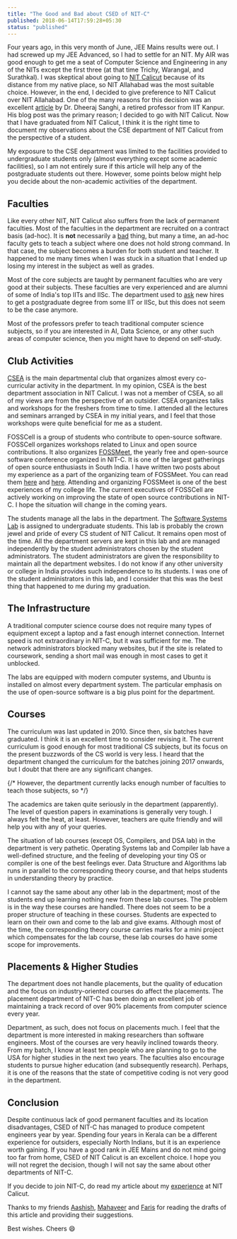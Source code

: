```yaml
---
title: "The Good and Bad about CSED of NIT-C"
published: 2018-06-14T17:59:28+05:30
status: "published"
---
```


Four years ago, in this very month of June, JEE Mains results were out. I had screwed up my JEE Advanced, so I had to settle for an NIT. My AIR was good enough to get me a seat of Computer Science and Engineering in any of the NITs except the first three (at that time Trichy, Warangal, and Surathkal). I was skeptical about going to [NIT Calicut](http://nitc.ac.in/) because of its distance from my native place, so NIT Allahabad was the most suitable choice. However, in the end, I decided to give preference to NIT Calicut over NIT Allahabad. One of the many reasons for this decision was an excellent [article](https://dsanghi.blogspot.com/2011/05/my-2011-list-of-recommended-csit.html) by Dr. Dheeraj Sanghi, a retired professor from IIT Kanpur. His blog post was the primary reason; I decided to go with NIT Calicut. Now that I have graduated from NIT Calicut, I think it is the right time to document my observations about the CSE department of NIT Calicut from the perspective of a student.

My exposure to the CSE department was limited to the facilities provided to undergraduate students only (almost everything except some academic facilities), so I am not entirely sure if this article will help any of the postgraduate students out there. However, some points below might help you decide about the non-academic activities of the department.

## Faculties

Like every other NIT, NIT Calicut also suffers from the lack of permanent faculties. Most of the faculties in the department are recruited on a contract basis (ad-hoc). It is **not** necessarily a [bad](https://dsanghi.blogspot.com/2018/05/teaching-by-temps-it-is-budget-issue-too.html) thing, but many a time, an ad-hoc faculty gets to teach a subject where one does not hold strong command. In that case, the subject becomes a burden for both student and teacher. It happened to me many times when I was stuck in a situation that I ended up losing my interest in the subject as well as grades.

Most of the core subjects are taught by permanent faculties who are very good at their subjects. These faculties are very experienced and are alumni of some of India's top IITs and IISc. The department used to [ask](https://dsanghi.blogspot.com/2011/05/my-2011-list-of-recommended-csit.html) new hires to get a postgraduate degree from some IIT or IISc, but this does not seem to be the case anymore.

Most of the professors prefer to teach traditional computer science subjects, so if you are interested in AI, Data Science, or any other such areas of computer science, then you might have to depend on self-study.

## Club Activities

[CSEA](http://assoc.cse.nitc.ac.in/) is the main departmental club that organizes almost every co-curricular activity in the department. In my opinion, CSEA is the best department association in NIT Calicut. I was not a member of CSEA, so all of my views are from the perspective of an outsider. CSEA organizes talks and workshops for the freshers from time to time. I attended all the lectures and seminars arranged by CSEA in my initial years, and I feel that those workshops were quite beneficial for me as a student.

FOSSCell is a group of students who contribute to open-source software. FOSSCell organizes workshops related to Linux and open source contributions. It also organizes [FOSSMeet](http://fossmeet.in/), the yearly free and open-source software conference organized in NIT-C. It is one of the largest gatherings of open source enthusiasts in South India. I have written two posts about my experience as a part of the organizing team of FOSSMeet. You can read them [here](/blog/fossmeet-17/) and [here](/blog/fossmeet-18/). Attending and organizing FOSSMeet is one of the best experiences of my college life. The current executives of FOSSCell are actively working on improving the state of open source contributions in NIT-C. I hope the situation will change in the coming years.

The students manage all the labs in the department. The [Software Systems Lab](http://athena.nitc.ac.in/) is assigned to undergraduate students. This lab is probably the crown jewel and pride of every CS student of NIT Calicut. It remains open most of the time. All the department servers are kept in this lab and are managed independently by the student administrators chosen by the student administrators. The student administrators are given the responsibility to maintain all the department websites. I do not know if any other university or college in India provides such independence to its students. I was one of the student administrators in this lab, and I consider that this was the best thing that happened to me during my graduation.

## The Infrastructure

A traditional computer science course does not require many types of equipment except a laptop and a fast enough internet connection. Internet speed is not extraordinary in NIT-C, but it was sufficient for me. The network administrators blocked many websites, but if the site is related to coursework, sending a short mail was enough in most cases to get it unblocked.

The labs are equipped with modern computer systems, and Ubuntu is installed on almost every department system. The particular emphasis on the use of open-source software is a big plus point for the department.

## Courses

The curriculum was last updated in 2010. Since then, six batches have graduated. I think it is an excellent time to consider revising it. The current curriculum is good enough for most traditional CS subjects, but its focus on the present buzzwords of the CS world is very less. I heard that the department changed the curriculum for the batches joining 2017 onwards, but I doubt that there are any significant changes.

{/* However, the department currently lacks enough number of faculties to teach those subjects, so */}

The academics are taken quite seriously in the department (apparently). The level of question papers in examinations is generally very tough. I always felt the heat, at least. However, teachers are quite friendly and will help you with any of your queries.

The situation of lab courses (except OS, Compilers, and DSA lab) in the department is very pathetic. Operating Systems lab and Compiler lab have a well-defined structure, and the feeling of developing your tiny OS or compiler is one of the best feelings ever. Data Structure and Algorithms lab runs in parallel to the corresponding theory course, and that helps students in understanding theory by practice.

I cannot say the same about any other lab in the department; most of the students end up learning nothing new from these lab courses. The problem is in the way these courses are handled. There does not seem to be a proper structure of teaching in these courses. Students are expected to learn on their own and come to the lab and give exams. Although most of the time, the corresponding theory course carries marks for a mini project which compensates for the lab course, these lab courses do have some scope for improvements.

## Placements & Higher Studies

The department does not handle placements, but the quality of education and the focus on industry-oriented courses do affect the placements. The placement department of NIT-C has been doing an excellent job of maintaining a track record of over 90% placements from computer science every year.

Department, as such, does not focus on placements much. I feel that the department is more interested in making researchers than software engineers. Most of the courses are very heavily inclined towards theory. From my batch, I know at least ten people who are planning to go to the USA for higher studies in the next two years. The faculties also encourage students to pursue higher education (and subsequently research). Perhaps, it is one of the reasons that the state of competitive coding is not very good in the department.

## Conclusion

Despite continuous lack of good permanent faculties and its location disadvantages, CSED of NIT-C has managed to produce competent engineers year by year. Spending four years in Kerala can be a different experience for outsiders, especially North Indians, but it is an experience worth gaining. If you have a good rank in JEE Mains and do not mind going too far from home, CSED of NIT Calicut is an excellent choice. I hope you will not regret the decision, though I will not say the same about other departments of NIT-C.

If you decide to join NIT-C, do read my article about my [experience](/blog/mistakes-that-i-made-in-nitc/) at NIT Calicut.

Thanks to my friends [Aashish](https://www.linkedin.com/in/aashishsatya), [Mahaveer](https://www.linkedin.com/in/mahaveer-chouhan-575abba7/) and [Faris](https://www.facebook.com/faris.shajahan.1) for reading the drafts of this article and providing their suggestions.

Best wishes. Cheers :smile:
